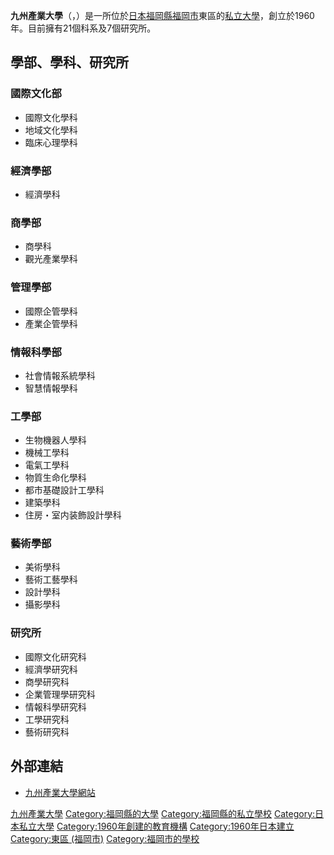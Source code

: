{{Infobox university
| name         = 九州産業大學
| native_name  = {{native name|ja|九州産業大学|icon=no}}
| SealImage = [[File:Kyushu_Sangyo_Univ.JPG|center]]
| SealInfo  = 
| latin_name   = 
| image_name   = 
| image_size   = 
| image_caption= 
| motto        =
| established  = [[昭和|昭和35年]]（[[1960年|1960年]]）
| type         = [[私立大學|私立大學]]
| president    = 
| city         =
| country      =
| faculty      =
| staff        = 
| students     = 
| undergrad    = 
| postgrad     = 
| doctoral     =
| other        =
| professors   =
| free_label =
| free =
| campus       = 
| athletics    =
| colors       = 
| affiliations =
| website      = {{URL| https://www.kyusan-u.ac.jp/}}
| footnotes    =
| address      = {{JPN}}[[福岡縣|福岡縣]][[福岡市|福岡市]][[東區_(福岡市)|東區]]松香台2-3-1<br />{{coord|35|42|48|N|139|45|44|E|region:JP_type:edu_source:dewiki|display=inline,title}}
| telephone    = 
| logo         = 
}}

'''九州產業大學'''（{{Lang-ja|九州産業大学／きゅうしゅうさんぎょうだいがく}}，{{Lang-en|Kyushu Sangyo University}}）是一所位於[[日本|日本]][[福岡縣|福岡縣]][[福岡市|福岡市]]東區的[[私立大學|私立大學]]，創立於1960年。目前擁有21個科系及7個研究所。

==學部、學科、研究所==
===國際文化部===
*國際文化學科
*地域文化學科
*臨床心理學科
===經濟學部===
*經濟學科
===商學部===
*商學科
*觀光產業學科
===管理學部===
*國際企管學科
*產業企管學科
===情報科學部===
*社會情報系統學科
*智慧情報學科
===工學部===
*生物機器人學科
*機械工學科
*電氣工學科
*物質生命化學科
*都市基礎設計工學科
*建築學科
*住房・室内装飾設計學科
===藝術學部===
*美術學科
*藝術工藝學科
*設計學科
*攝影學科

===研究所===
*國際文化研究科
*經濟學研究科
*商學研究科
*企業管理學研究科
*情報科學研究科
*工學研究科
*藝術研究科

==外部連結==
*[https://web.archive.org/web/20060901114359/http://www.ip.kyusan-u.ac.jp/ 九州產業大學網站]

{{日本教育小作品}}
{{Authority control}}
[[Category:九州產業大學|]]
[[Category:福岡縣的大學|Category:福岡縣的大學]]
[[Category:福岡縣的私立學校|Category:福岡縣的私立學校]]
[[Category:日本私立大學|Category:日本私立大學]]
[[Category:1960年創建的教育機構|Category:1960年創建的教育機構]]
[[Category:1960年日本建立|Category:1960年日本建立]]
[[Category:東區_(福岡市)|Category:東區 (福岡市)]]
[[Category:福岡市的學校|Category:福岡市的學校]]